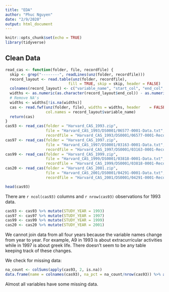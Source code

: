 ```yaml
---
title: "EDA"
author: "Phuc Nguyen"
date: "2/9/2020"
output: html_document
---
```


```r
knitr::opts_chunk$set(echo = TRUE)
library(tidyverse)
```

## Clean Data

```r
read_cas <- function(folder, file, recordfile) {
  skip <- grep("--------", readLines(unz(folder, recordfile)))
  record_layout <- read.table(unz(folder, recordfile), 
                            fill = TRUE, skip = skip, header = FALSE) 
  colnames(record_layout) <- c("variable_name", "start_col", "end_col", "type")
  widths <- as.numeric(as.character(record_layout$end_col)) - as.numeric(as.character(record_layout$start_col)) + 1
  # Remove NA's
  widths <- widths[!is.na(widths)]
  cas <- read.fwf(unz(folder, file), widths = widths, header	= FALSE,
                  col.names = record_layout$variable_name)
  return(cas)
}
cas93 <- read_cas(folder = "Harvard_CAS_1993.zip", 
                  file = "Harvard_CAS_1993/DS0001/06577-0001-Data.txt",
                  recordfile = "Harvard_CAS_1993/DS0001/06577-0001-Record_layout.txt")
cas97 <- read_cas(folder = "Harvard_CAS_1997.zip", 
                  file = "Harvard_CAS_1997/DS0001/03163-0001-Data.txt",
                  recordfile = "Harvard_CAS_1997/DS0001/03163-0001-Record_layout.txt")
cas99 <- read_cas(folder = "Harvard_CAS_1999.zip", 
                  file = "Harvard_CAS_1999/DS0001/03818-0001-Data.txt",
                  recordfile = "Harvard_CAS_1999/DS0001/03818-0001-Record_layout.txt")
cas20 <- read_cas(folder = "Harvard_CAS_2001.zip", 
                  file = "Harvard_CAS_2001/DS0001/04291-0001-Data.txt",
                  recordfile = "Harvard_CAS_2001/DS0001/04291-0001-Record_layout.txt")
```


```r
head(cas93)
```

There are `r ncol(cas93)` columns and `r nrow(cas93)` observations for 1993 data.

```r
cas93 <- cas93 %>% mutate(STUDY_YEAR = 1993)
cas97 <- cas97 %>% mutate(STUDY_YEAR = 1997)
cas99 <- cas99 %>% mutate(STUDY_YEAR = 1999)
cas20 <- cas20 %>% mutate(STUDY_YEAR = 2001)
```

We cannot join data from all four years because the variable names change from year to year. For example, A9 in 1993 is about extracurricular activities while in 1997 is about greek life. There doesn't seem to be any table keeping track of these changes.

We check for missing data:

```r
na_count <- colSums(apply(cas93, 2, is.na))
data.frame(name = colnames(cas93), na_pct = na_count/nrow(cas93)) %>% arrange(desc(na_pct))
```

Almost all variables have some missing data.
